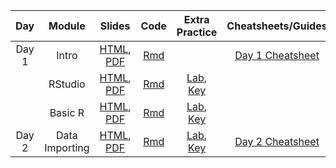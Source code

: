 | **Day**                                | **Module**                  | **Slides**                                                             | **Code**                                           | **Extra Practice**                                                                         | **Cheatsheets/Guides**                                                             |
| :------------------------------------: | :-------------------------: | :--------------------------------------------------------------------: | :------------------------------------------------: | :----------------------------------------------------------------------------------------: | :--------------------------------------------------------------------------------: |
| Day 1                                  | Intro                       | [HTML](modules/Day_1/Intro.html), [PDF](modules/Day_1/Intro.pdf)       | [Rmd](modules/Day_1/Intro.Rmd)                     |                                                                                            | [Day 1 Cheatsheet](modules/cheatsheets/Day-1.pdf)                                  |
|                                        | RStudio                     | [HTML](modules/Day_1/RStudio.html), [PDF](modules/Day_1/RStudio.pdf)   | [Rmd](modules/RStudio/RStudio.Rmd)                 | [Lab](modules/Day_1/RStudio_Lab.Rmd), [Key](modules/Day_1/RStudio_Lab_Key.Rmd)             |                                                                                    |
|                                        | Basic R                     | [HTML](modules/Day_1/Basic_R.html), [PDF](modules/Day_1/Basic_R.pdf)   | [Rmd](modules/Day_1/Basic_R.Rmd)                   | [Lab](modules/Day_1/Basic_R_Lab.Rmd), [Key](modules/Day_1/Basic_R_Lab_Key.Rmd)             |                                                                                    |
| Day 2                                  | Data Importing              | [HTML](modules/Day_2/Data_Import.html), [PDF](modules/Day_2/Data_Import.pdf)       | [Rmd](modules/Day_2/Data_Import.Rmd)   | [Lab](modules/Day_2/Data_Import_Lab.Rmd), [Key](modules/Day_2/Data_Import_Lab_Key.Rmd)     | [Day 2 Cheatsheet](modules/cheatsheets/Day-2.pdf)                                  |
